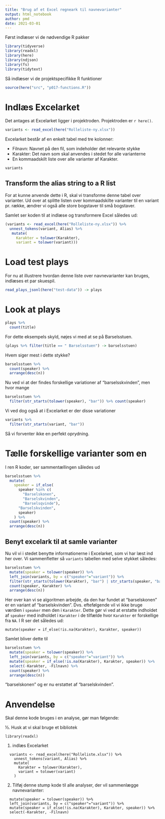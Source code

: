 ```yaml
---
title: "Brug af et Excel regneark til navnevarianter"
output: html_notebook
author: pmd
date: 2021-03-01
---
```


Først indlæser vi de nødvendige R pakker

```r
library(tidyverse)
library(readxl)
library(here)
library(ndjson)
library(fs)
library(tidytext)
```

Så indlæser vi de projektspecifikke R funktioner

```r
source(here("src", "p017-functions.R"))
```

# Indlæs Excelarket

Det antages at Excelarket ligger i projektroden. Projektroden er `r here()`.

```r
variants <- read_excel(here("Rolleliste-ny.xlsx"))
```

Excelarket består af en enkelt tabel med tre kolonner: 

 * Filnavn: Navnet på den fil, som indeholder det relevante stykke
 * Karakter: Det navn som skal anvendes i stedet for alle varianterne
 * En kommaadskilt liste over alle varianter af Karakter.

```r
variants
```

## Transform the alias string to a R list

For at kunne anvende dette i R, skal vi transforme denne tabel over varianter. Ud over at splitte listen over kommaadskilte varianter til en variant pr. række, ændrer vi også alle store bogstaver til små bogstaver.

Samlet ser koden til at indlæse og transformere Excel således ud:

```r
(variants <- read_excel(here("Rolleliste-ny.xlsx")) %>% 
  unnest_tokens(variant, Alias) %>% 
   mutate(
     Karakter = tolower(Karakter),
     variant = tolower(variant)))
```

# Load test plays

For nu at illustrere hvordan denne liste over navnevarianter kan bruges, indlæses et par skuespil.

```r
read_plays_jsonl(here("test-data")) -> plays
```

# Look at plays

```r
plays %>% 
  count(title)
```
For dette eksempels skyld, nøjes vi med at se på Barselsstuen.

```r
(plays %>% filter(title == " Barselsstuen") -> barselsstuen)
```
Hvem siger mest i dette stykke?

```r
barselsstuen %>% 
  count(speaker) %>% 
  arrange(desc(n))
```
Nu ved vi at der findes forskellige variationer af "barselsskvinden", men hvor mange

```r
barselsstuen %>% 
  filter(str_starts(tolower(speaker), "bar")) %>% count(speaker)
```

Vi ved dog også at i Excelarket er der disse variationer

```r
variants %>% 
  filter(str_starts(variant, "bar"))
```
Så vi forventer ikke en perfekt oprydning.

# Tælle forskellige varianter som en

I ren R koder, ser sammentællingen således ud

```r
barselsstuen %>% 
  mutate(
    speaker = if_else(
      speaker %in% c(
        "Barselskonen",
        "Barselskvinden",
        "Barselsqvinde"),
      "Barselskvinden",
      speaker)
    ) %>% 
  count(speaker) %>% 
  arrange(desc(n))
```
## Benyt excelark til at samle varianter

Nu vil vi i stedet benytte informationerne i Excelarket, som vi har læst ind her over. Vi sammenfletter så `variants` tabellen med selve stykket således:

```r
barselsstuen %>%
  mutate(speaker = tolower(speaker)) %>% 
  left_join(variants, by = c("speaker"="variant")) %>% 
  filter(str_starts(tolower(Karakter), "bar") | str_starts(speaker, "bar")) %>% 
  count(speaker, Karakter) %>% 
  arrange(desc(n))
```
Her over kan vi se algoritmen arbejde, da den har fundet at "barselskonen" er en variant af "barselskvinden". Dvs. eftefølgende vil vi ikke bruge værdien i `speaker` men den i `Karakter`. Dette gør vi ved at erstatte indholdet af `speaker` med indholdet i `Karakter` i de tilfælde hvor `Karakter` er forskellige fra `NA`. I R ser det således ud:

```
mutate(speaker = if_else(!is.na(Karakter), Karakter, speaker))
```

Samlet bliver dette til

```r
barselsstuen %>%
  mutate(speaker = tolower(speaker)) %>% 
  left_join(variants, by = c("speaker"="variant")) %>% 
  mutate(speaker = if_else(!is.na(Karakter), Karakter, speaker)) %>% 
  select(-Karakter, -Filnavn) %>% 
  count(speaker) %>% 
  arrange(desc(n))
```
"barselskonen" og er nu erstattet af "barselskvinden".

# Anvendelse

Skal denne kode bruges i en analyse, gør man følgende:

 ½. Husk at vi skal bruge et bibliotek
```
library(readxl)
```
 

 1. indlæs Excelarket

```
  variants <- read_excel(here("Rolleliste.xlsx")) %>% 
    unnest_tokens(variant, Alias) %>% 
    mutate(
      Karakter = tolower(Karakter),
      variant = tolower(variant)
    )
```

 2. Tilføj denne stump kode til alle analyser, der vil sammenlægge navnevarianter:

```
  mutate(speaker = tolower(speaker)) %>% 
  left_join(variants, by = c("speaker"="variant")) %>% 
  mutate(speaker = if_else(!is.na(Karakter), Karakter, speaker)) %>%
  select(-Karakter, -Filnavn)
```
